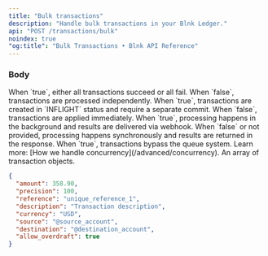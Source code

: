 ```yaml
---
title: "Bulk transactions"
description: "Handle bulk transactions in your Blnk Ledger."
api: "POST /transactions/bulk"
noindex: true
"og:title": "Bulk Transactions • Blnk API Reference"
---
```




<Key />

### Body

<ParamField body="atomic" type="boolean" required>  
  When `true`, either all transactions succeed or all fail. When `false`, transactions are processed independently.
</ParamField>
<ParamField body="inflight" type="boolean" required>  
  When `true`, transactions are created in `INFLIGHT` status and require a separate commit. When `false`, transactions are applied immediately.
</ParamField>
<ParamField body="run_async" type="boolean" default="false">  
  When `true`, processing happens in the background and results are delivered via webhook. When `false` or not provided, processing happens synchronously and results are returned in the response.
</ParamField>
<ParamField body="skip_queue" type="boolean" default="false">  
  When `true`, transactions bypass the queue system. Learn more: [How we handle concurrency](/advanced/concurrency).
</ParamField>
<ParamField body="transactions" type="object[]" required>
  An array of transaction objects.

  ```json Sample transaction object
  {
    "amount": 358.90,
    "precision": 100,
    "reference": "unique_reference_1",
    "description": "Transaction description",
    "currency": "USD",
    "source": "@source_account",
    "destination": "@destination_account",
    "allow_overdraft": true
  }
  ```
</ParamField>